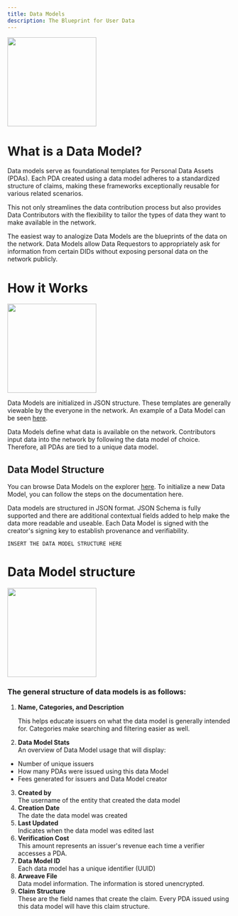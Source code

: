 ```yaml
---
title: Data Models
description: The Blueprint for User Data
---
```


<img height="200" src="/assets/core-concepts/dataModels.png" />

# What is a Data Model?

Data models serve as foundational templates for Personal Data Assets (PDAs). Each PDA created using a data model adheres to a standardized structure of claims, making these frameworks exceptionally reusable for various related scenarios.

This not only streamlines the data contribution process but also provides Data Contributors with the flexibility to tailor the types of data they want to make available in the network.

The easiest way to analogize Data Models are the blueprints of the data on the network. Data Models allow Data Requestors to appropriately ask for information from certain DIDs without exposing personal data on the network publicly.

# How it Works

<img height="200" src="/assets/core-concepts/dataModelsExamples.png" />

Data Models are initialized in JSON structure. These templates are generally viewable by the everyone in the network. An example of a Data Model can be seen [here](https://sandbox.mygateway.xyz/explorer/data-models/b6a9e7a4-f706-4aa5-8896-464bd05bc8d0).

Data Models define what data is available on the network. Contributors input data into the network by following the data model of choice. Therefore, all PDAs are tied to a unique data model.

## Data Model Structure

You can browse Data Models on the explorer [here](https://sandbox.mygateway.xyz/explorer/data-models). To initialize a new Data Model, you can follow the steps on the documentation here.

Data models are structured in JSON format. JSON Schema is fully supported and there are additional contextual fields added to help make the data more readable and useable. Each Data Model is signed with the creator's signing key to establish provenance and verifiability.

```
INSERT THE DATA MODEL STRUCTURE HERE
```

# Data Model structure

<img height="200" src="/assets/core-concepts/dataModelStructure.png" />

### The general structure of data models is as follows:

1. **Name, Categories, and Description**

   This helps educate issuers on what the data model is generally intended for. Categories make searching and filtering easier as well.

2. **Data Model Stats**  
   An overview of Data Model usage that will display:

- Number of unique issuers
- How many PDAs were issued using this data Model
- Fees generated for issuers and Data Model creator

3. **Created by**  
   The username of the entity that created the data model
4. **Creation Date**  
   The date the data model was created
5. **Last Updated**  
   Indicates when the data model was edited last
6. **Verification Cost**  
   This amount represents an issuer's revenue each time a verifier accesses a PDA.
7. **Data Model ID**  
   Each data model has a unique identifier (UUID)
8. **Arweave File**  
   Data model information. The information is stored unencrypted.
9. **Claim Structure**  
   These are the field names that create the claim. Every PDA issued using this data model will have this claim structure.
